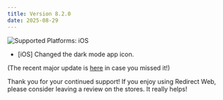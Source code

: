 ```yaml
---
title: Version 8.2.0
date: 2025-08-29
---
```


![Supported Platforms: iOS](https://img.shields.io/badge/Platforms-iOS-white)

* [iOS] Changed the dark mode app icon.

<!--truncate-->

(The recent major update is [here](8.0.0.mdx) in case you missed it!)

Thank you for your continued support! If you enjoy using Redirect Web, please consider leaving a review on the stores. It really helps!
